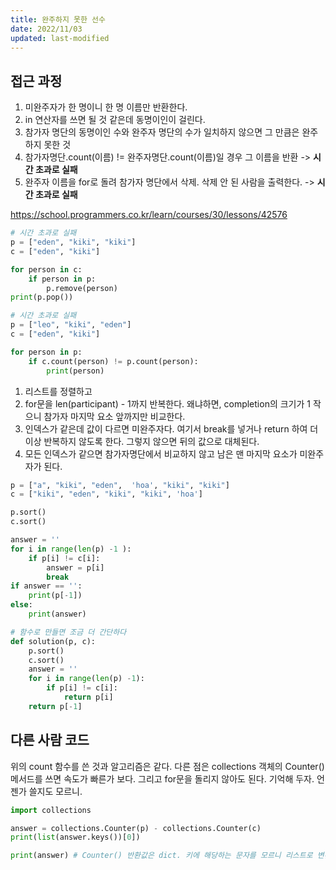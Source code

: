 ```yaml
---
title: 완주하지 못한 선수
date: 2022/11/03
updated: last-modified
---
```


## 접근 과정

1. 미완주자가 한 명이니 한 명 이름만 반환한다.
1. in 연산자를 쓰면 될 것 같은데 동명이인이 걸린다.
1. 참가자 명단의 동명이인 수와 완주자 명단의 수가 일치하지 않으면 그 만큼은 완주하지 못한 것 
1. 참가자명단.count(이름) != 완주자명단.count(이름)일 경우 그 이름을 반환 -> **시간 초과로 실패**
1. 완주자 이름을 for로 돌려 참가자 명단에서 삭제. 삭제 안 된 사람을 출력한다. -> **시간 초과로 실패**

[https://school.programmers.co.kr/learn/courses/30/lessons/42576](https://school.programmers.co.kr/learn/courses/30/lessons/42576)


```python
# 시간 초과로 실패
p = ["eden", "kiki", "kiki"]
c = ["eden", "kiki"]

for person in c:
    if person in p:
        p.remove(person)
print(p.pop())
```

```python
# 시간 초과로 실패
p = ["leo", "kiki", "eden"]
c = ["eden", "kiki"]

for person in p:
    if c.count(person) != p.count(person):
        print(person)
```

1. 리스트를 정렬하고
1. for문을 len(participant) - 1까지 반복한다. 왜냐하면, completion의 크기가 1 작으니 참가자 마지막 요소 앞까지만 비교한다.
1. 인덱스가 같은데 값이 다르면 미완주자다. 여기서 break를 넣거나 return 하여 더 이상 반복하지 않도록 한다. 그렇지 않으면 뒤의 값으로 대체된다.
1. 모든 인덱스가 같으면 참가자명단에서 비교하지 않고 남은 맨 마지막 요소가 미완주자가 된다.

```python
p = ["a", "kiki", "eden",  'hoa', "kiki", "kiki"]
c = ["kiki", "eden", "kiki", "kiki", 'hoa']

p.sort()
c.sort()

answer = ''
for i in range(len(p) -1 ):
    if p[i] != c[i]:
        answer = p[i]
        break
if answer == '':
    print(p[-1])
else:
    print(answer)

# 함수로 만들면 조금 더 간단하다
def solution(p, c):
    p.sort()
    c.sort()
    answer = ''
    for i in range(len(p) -1):
        if p[i] != c[i]:
            return p[i]
    return p[-1]

```

## 다른 사람 코드

위의 count 함수를 쓴 것과 알고리즘은 같다. 다른 점은 collections 객체의 Counter() 메서드를 쓰면 속도가 빠른가 보다. 그리고 for문을 돌리지 않아도 된다. 기억해 두자. 언젠가 쓸지도 모르니.

```python
import collections

answer = collections.Counter(p) - collections.Counter(c)
print(list(answer.keys())[0])

print(answer) # Counter() 반환값은 dict. 키에 해당하는 문자를 모르니 리스트로 변환해서 첫 번째 요소를 출력함
```
